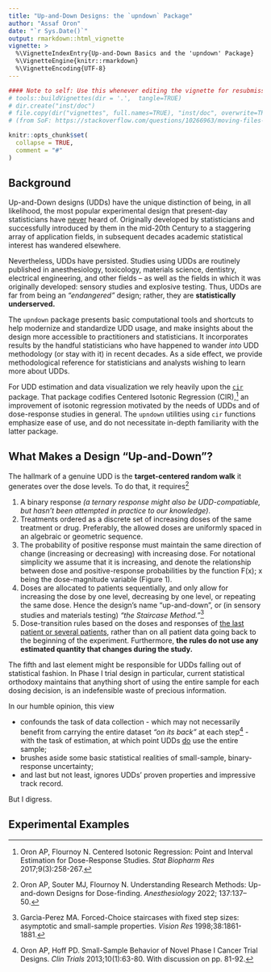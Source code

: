 ```yaml
---
title: "Up-and-Down Designs: the `upndown` Package"
author: "Assaf Oron"
date: "`r Sys.Date()`"
output: rmarkdown::html_vignette
vignette: >
  %\VignetteIndexEntry{Up-and-Down Basics and the 'upndown' Package}
  %\VignetteEngine{knitr::rmarkdown}
  %\VignetteEncoding{UTF-8}
---
```


```r
#### Note to self: Use this whenever editing the vignette for resubmission/rebuild
# tools::buildVignettes(dir = '.',  tangle=TRUE)
# dir.create("inst/doc")
# file.copy(dir("vignettes", full.names=TRUE), "inst/doc", overwrite=TRUE)
# (from SoF: https://stackoverflow.com/questions/10266963/moving-files-between-folders)

knitr::opts_chunk$set(
  collapse = TRUE,
  comment = "#"
)
```

## Background

Up-and-Down designs (UDDs) have the unique distinction of being, in all likelihood, the most popular experimental design that present-day statisticians have <u>never</u> heard of. Originally developed by statisticians and successfully introduced by them in the mid-20th Century to a staggering array of application fields, in subsequent decades academic statistical interest has wandered elsewhere.

Nevertheless, UDDs have persisted. Studies using UDDs are routinely published in anesthesiology, toxicology, materials science, dentistry, electrical engineering, and other fields -- as well as the fields in which it was originally developed: sensory studies and explosive testing. Thus, UDDs are far from being an *"endangered"* design; rather, they are **statistically underserved.**

The `upndown` package presents basic computational tools and shortcuts to help modernize and standardize UDD usage, and make insights about the design more accessible to practitioners and statisticians. It incorporates results by the handful statisticians who have happened to wander *into* UDD methodology (or stay with it) in recent decades. As a side effect, we provide methodological reference for statisticians and analysts wishing to learn more about UDDs. 

For UDD estimation and data visualization we rely heavily upon the [`cir`](https://cran.r-project.org/web/packages/cir/) package. That package codifies Centered Isotonic Regression (CIR),^[Oron AP, Flournoy N. Centered Isotonic Regression: Point and Interval Estimation for Dose-Response Studies. *Stat Biopharm Res* 2017;9(3):258-267.] an improvement of isotonic regression motivated by the needs of UDDs and of dose-response studies in general. The `upndown` utilities using `cir` functions emphasize ease of use, and do not necessitate in-depth familiarity with the latter package.

## What Makes a Design "Up-and-Down"?

The hallmark of a genuine UDD is the **target-centered random walk** it generates over the dose levels. To do that, it requires^[Oron AP, Souter MJ, Flournoy N. Understanding Research Methods: Up-and-down Designs for Dose-finding. *Anesthesiology* 2022; 137:137–50.]

  1. A binary response *(a ternary response might also be UDD-compatiable, but hasn't been attempted in practice to our knowledge)*.
  2. Treatments ordered as a discrete set of increasing doses of the same treatment or drug. Preferably, the allowed doses are uniformly spaced in an algebraic or geometric sequence.
  3. The probability of positive response must maintain the same direction of change (increasing or decreasing) with increasing dose. For notational simplicity we assume that it is increasing, and denote the relationship between dose and positive-response probabilities by the function F(x); x being the dose-magnitude variable (Figure 1).
  4. Doses are allocated to patients sequentially, and only allow for increasing the dose by one level, decreasing by one level, or repeating the same dose. Hence the design’s name “up-and-down”, or (in sensory studies and materials testing) *“the Staircase Method.”*^[Garcìa-Perez MA. Forced-Choice staircases with fixed step sizes: asymptotic and small-sample properties. *Vision Res* 1998;38:1861-1881.]
  5. Dose-transition rules based on the doses and responses of <u>the last patient or several patients</u>, rather than on all patient data going back to the beginning of the experiment. Furthermore, **the rules do not use any estimated quantity that changes during the study.**
  
The fifth and last element might be responsible for UDDs falling out of statistical fashion. In Phase I trial design in particular, current statistical orthodoxy maintains that anything short of using the entire sample for each dosing decision, is an indefensible waste of precious information. 

In our humble opinion, this view 

 - confounds the task of data collection - which may not necessarily benefit from carrying the entire dataset *"on its back"* at each step^[Oron AP, Hoff PD. Small-Sample Behavior of Novel Phase I Cancer Trial Designs. *Clin Trials* 2013;10(1):63-80. With discussion on pp. 81-92.] - with the task of estimation, at which point UDDs <u>do</u> use the entire sample;
 - brushes aside some basic statistical realities of small-sample, binary-response uncertainty; 
 - and last but not least, ignores UDDs' proven properties and impressive track record.
 
But I digress.

## Experimental Examples






